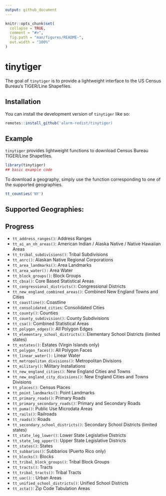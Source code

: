 ```yaml
---
output: github_document
---
```


<!-- README.md is generated from README.Rmd. Please edit that file -->

```r
knitr::opts_chunk$set(
  collapse = TRUE,
  comment = "#>",
  fig.path = "man/figures/README-",
  out.width = "100%"
)
```

# tinytiger

<!-- badges: start -->
<!-- badges: end -->

The goal of `tinytiger` is to provide a lightweight interface to the US Census Bureau's TIGER/Line Shapefiles.

## Installation

You can install the development version of `tinytiger` like so:

``` r
remotes::install_github('alarm-redist/tinytiger)
```

## Example

`tinytiger` provides lightweight functions to download Census Bureau TIGER/Line Shapefiles.

```r
library(tinytiger)
## basic example code
```

To download a geography, simply use the function corresponding to one of the supported geographies.
```r
tt_counties('NY')
```


## Supported Geographies:
## Progress
- `tt_address_ranges()`: Address Ranges
- `tt_ai_an_nh_areas()`: American Indian / Alaska Native / Native Hawaiian Areas
- `tt_tribal_subdivisions()`: Tribal Subdivisions
- `tt_anrc()`: Alaskan Native Regional Corporations
- `tt_area_landmarks()`: Area Landmarks
- `tt_area_water():` Area Water
- `tt_block_groups()`: Block Groups
- `tt_cbsa()`: Core Based Statistical Areas
- `tt_congressional_districts()`: Congressional Districts
- `tt_new_england_combined_areas()`: Combined New England Towns and Cities
- `tt_coastline()`: Coastline
- `tt_consolidated_cities`: Consolidated Cities
- `tt_county()`: Counties
- `tt_county_subdivision()`: County Subdivisions
- `tt_csa()`: Combined Statistical Areas
- `tt_polygon_edges()`: All Polygon Edges
- `tt_elementary_school_districts()`: Elementary School Districts (limited states)
- `tt_estates()`: Estates (Virgin Islands only)
- `tt_polygon_faces()`: All Polygon Faces
- `tt_linear_water():` Linear Water
- `tt_metropolitan_divisions()`: Metropolitan Divisions
- `tt_military()`: Military Installations
- `tt_new_england_cities()`: New England Cities and Towns
- `tt_new_england_city_divisions()`: New England Cities and Towns Divisions
- `tt_places()`: Census Places
- `tt_point_landmarks()`: Point Landmarks
- `tt_primary_roads()`: Primary Roads
- `tt_primary_secondary_roads()`: Primary and Secondary Roads
- `tt_puma()`: Public Use Microdata Areas
- `tt_rails()`: Railroads
- `tt_roads()`: Roads
- `tt_secondary_school_districts()`: Secondary School Districts (limited states)
- `tt_state_leg_lower()`: Lower State Legislative Districts
- `tt_state_leg_upper()`: Upper State Legislative Districts
- `tt_states()`: States
- `tt_subbarios()`: Subbarios (Puerto Rico only)
- `tt_blocks()`: Blocks
- `tt_tribal_block_groups()`: Tribal Block Groups
- `tt_tracts()`: Tracts
- `tt_tribal_tracts()`: Tribal Tracts
- `tt_uac()`: : Urban Areas
- `tt_unified_school_districts()`: Unified School Districts
- `tt_zcta()`: Zip Code Tabulation Areas
